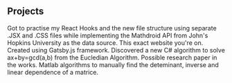## Projects

<ProjectCard title="Covid-19 Visualiser" link="https://admirekhulumo.github.io/covid19tracker/" bg="linear-gradient(to right, #D4145A 0%, #FBB03B 100%)">
Got to practise my React Hooks and the new file structure using separate .JSX and .CSS files while implementing the Mathdroid API from John's Hopkins University as the data source.
</ProjectCard>

<ProjectCard title="Project Portfolio" link="https://github.com/AdmireKhulumo/portfolio-using-gatsby" bg="linear-gradient(to right, #D4145A 0%, #FBB03B 100%)">
This exact website you're on. Created using Gatsby.js framework.
</ProjectCard>

<ProjectCard title="Ext. Eucledian Algorithm" link="https://github.com/AdmireKhulumo/Euclidean-Algorithm-COMP-201-Assignment" bg="linear-gradient(to right, #D4145A 0%, #FBB03B 100%)">
Discovered a new C# algorithm to solve ax+by=gcd(a,b) from the Eucledian Algorithm. Possible research paper in the works.
</ProjectCard>

<ProjectCard title="Matlab Linear Algebra Algorithms" link="https://github.com/AdmireKhulumo/Matlab-Linear-Algebra-and-Gaussian-Elimination" bg="linear-gradient(to right, #D4145A 0%, #FBB03B 100%)">
Matlab algorithms to manually find the deteminant, inverse and linear dependence of a matrice.
</ProjectCard>

